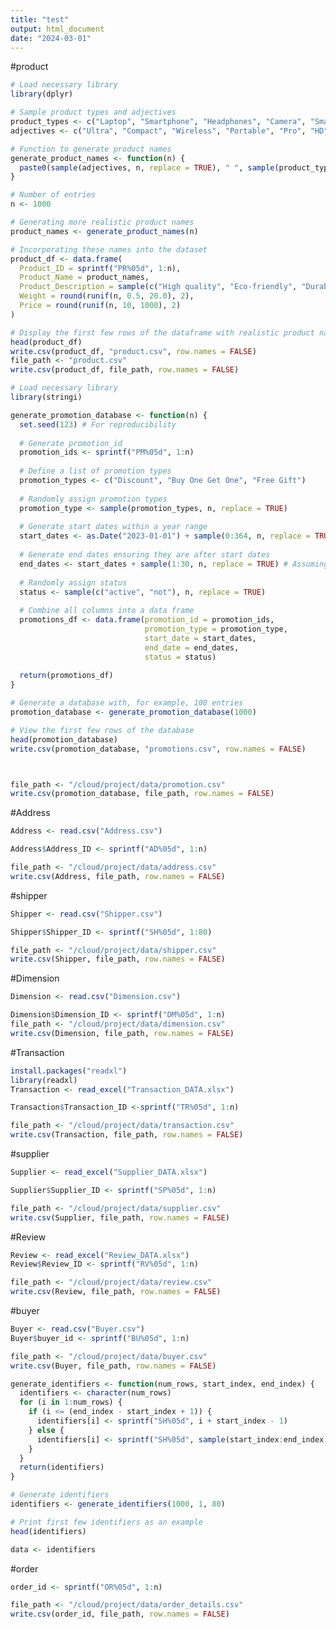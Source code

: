 ```yaml
---
title: "test"
output: html_document
date: "2024-03-01"
---
```

#product
```r

# Load necessary library
library(dplyr)

# Sample product types and adjectives
product_types <- c("Laptop", "Smartphone", "Headphones", "Camera", "Smartwatch", "Tablet", "Printer", "Monitor", "Mouse", "Keyboard", "Recorder", "Console", "Nintendo", "Earbuds", "Drone", "VR Headset", "Smart Glasses", "Action Cam", "Fitness Tracker", "eReader", "Smart Speaker", "Router", "Power Bank", "Gaming Chair", "Desk Lamp", "External Hard Drive")
adjectives <- c("Ultra", "Compact", "Wireless", "Portable", "Pro", "HD", "Gaming", "Eco", "Mini", "Touch", "Lite", "SD", "SE", "Advanced", "Slim", "Rugged", "High-Speed", "Smart", "Heavy-Duty", "Ultra-Light", "Multi-Function", "Ergonomic", "High-Resolution", "AI-Powered", "Solar", "Waterproof", "Vintage", "Retro", "Sleek", "Noise-Cancelling","High-Performance", "Budget", "Premium", "Foldable", "Magnetic", "Dual-Screen")

# Function to generate product names
generate_product_names <- function(n) {
  paste0(sample(adjectives, n, replace = TRUE), " ", sample(product_types, n, replace = TRUE))
}

# Number of entries
n <- 1000

# Generating more realistic product names
product_names <- generate_product_names(n)

# Incorporating these names into the dataset
product_df <- data.frame(
  Product_ID = sprintf("PR%05d", 1:n),
  Product_Name = product_names,
  Product_Description = sample(c("High quality", "Eco-friendly", "Durable", "Compact design", "Innovative technology", "User-friendly", "Ergonomic", "Sleek and modern", "Versatile use", "Energy efficient"), n, replace = TRUE),
  Weight = round(runif(n, 0.5, 20.0), 2),
  Price = round(runif(n, 10, 1000), 2)
)

# Display the first few rows of the dataframe with realistic product names
head(product_df)
write.csv(product_df, "product.csv", row.names = FALSE)
file_path <- "product.csv"
write.csv(product_df, file_path, row.names = FALSE)
```

```r
# Load necessary library
library(stringi)

generate_promotion_database <- function(n) {
  set.seed(123) # For reproducibility
  
  # Generate promotion_id
  promotion_ids <- sprintf("PM%05d", 1:n)
  
  # Define a list of promotion types
  promotion_types <- c("Discount", "Buy One Get One", "Free Gift")
  
  # Randomly assign promotion types
  promotion_type <- sample(promotion_types, n, replace = TRUE)
  
  # Generate start dates within a year range
  start_dates <- as.Date("2023-01-01") + sample(0:364, n, replace = TRUE)
  
  # Generate end dates ensuring they are after start dates
  end_dates <- start_dates + sample(1:30, n, replace = TRUE) # Assuming promotions last between 1 to 30 days
  
  # Randomly assign status
  status <- sample(c("active", "not"), n, replace = TRUE)
  
  # Combine all columns into a data frame
  promotions_df <- data.frame(promotion_id = promotion_ids,
                              promotion_type = promotion_type,
                              start_date = start_dates,
                              end_date = end_dates,
                              status = status)
  
  return(promotions_df)
}

# Generate a database with, for example, 100 entries
promotion_database <- generate_promotion_database(1000)

# View the first few rows of the database
head(promotion_database)
write.csv(promotion_database, "promotions.csv", row.names = FALSE)



file_path <- "/cloud/project/data/promotion.csv"
write.csv(promotion_database, file_path, row.names = FALSE)


```

#Address
```r
Address <- read.csv("Address.csv")

Address$Address_ID <- sprintf("AD%05d", 1:n)

file_path <- "/cloud/project/data/address.csv"
write.csv(Address, file_path, row.names = FALSE)
```

#shipper
```r
Shipper <- read.csv("Shipper.csv")

Shipper$Shipper_ID <- sprintf("SH%05d", 1:80)

file_path <- "/cloud/project/data/shipper.csv"
write.csv(Shipper, file_path, row.names = FALSE)

```

#Dimension
```r
Dimension <- read.csv("Dimension.csv")

Dimension$Dimension_ID <- sprintf("DM%05d", 1:n)
file_path <- "/cloud/project/data/dimension.csv"
write.csv(Dimension, file_path, row.names = FALSE)
```

#Transaction
```r
install.packages("readxl")
library(readxl)
Transaction <- read_excel("Transaction_DATA.xlsx")

Transaction$Transaction_ID <-sprintf("TR%05d", 1:n)

file_path <- "/cloud/project/data/transaction.csv"
write.csv(Transaction, file_path, row.names = FALSE)
```

#supplier
```r
Supplier <- read_excel("Supplier_DATA.xlsx")

Supplier$Supplier_ID <- sprintf("SP%05d", 1:n)

file_path <- "/cloud/project/data/supplier.csv"
write.csv(Supplier, file_path, row.names = FALSE)

```

#Review
```r
Review <- read_excel("Review_DATA.xlsx")
Review$Review_ID <- sprintf("RV%05d", 1:n)

file_path <- "/cloud/project/data/review.csv"
write.csv(Review, file_path, row.names = FALSE)
```

#buyer
```r
Buyer <- read.csv("Buyer.csv")
Buyer$buyer_id <- sprintf("BU%05d", 1:n)

file_path <- "/cloud/project/data/buyer.csv"
write.csv(Buyer, file_path, row.names = FALSE)
```

```r
generate_identifiers <- function(num_rows, start_index, end_index) {
  identifiers <- character(num_rows)
  for (i in 1:num_rows) {
    if (i <= (end_index - start_index + 1)) {
      identifiers[i] <- sprintf("SH%05d", i + start_index - 1)
    } else {
      identifiers[i] <- sprintf("SH%05d", sample(start_index:end_index, 1))
    }
  }
  return(identifiers)
}

# Generate identifiers
identifiers <- generate_identifiers(1000, 1, 80)

# Print first few identifiers as an example
head(identifiers)

data <- identifiers
```


#order
```r
order_id <- sprintf("OR%05d", 1:n)

file_path <- "/cloud/project/data/order_details.csv"
write.csv(order_id, file_path, row.names = FALSE)
```

